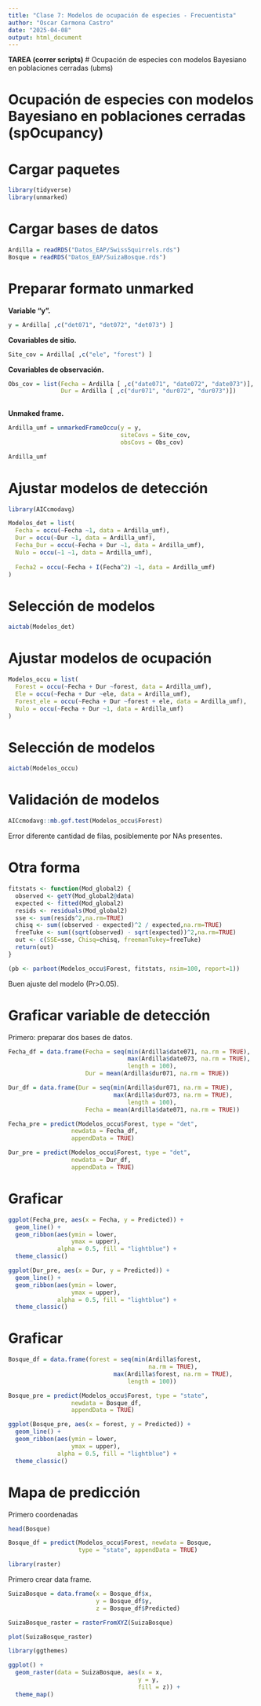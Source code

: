 ---
title: "Clase 7: Modelos de ocupación de especies - Frecuentista"
author: "Oscar Carmona Castro"
date: "2025-04-08"
output: html_document
---

**TAREA (correr scripts)**
# Ocupación de especies con modelos Bayesiano en poblaciones cerradas (ubms)

# Ocupación de especies con modelos Bayesiano en poblaciones cerradas (spOcupancy)


# Cargar paquetes
```{r, message=FALSE, warning=FALSE}
library(tidyverse)
library(unmarked)
```


# Cargar bases de datos
```{r}
Ardilla = readRDS("Datos_EAP/SwissSquirrels.rds")
Bosque = readRDS("Datos_EAP/SuizaBosque.rds")
```


# Preparar formato unmarked
**Variable "y".**
```{r}
y = Ardilla[ ,c("det071", "det072", "det073") ]
```

**Covariables de sitio.**
```{r}
Site_cov = Ardilla[ ,c("ele", "forest") ]
```

**Covariables de observación.**
```{r}
Obs_cov = list(Fecha = Ardilla [ ,c("date071", "date072", "date073")],
               Dur = Ardilla [ ,c("dur071", "dur072", "dur073")])
               
```

**Unmaked frame.**
```{r}
Ardilla_umf = unmarkedFrameOccu(y = y,
                                siteCovs = Site_cov,
                                obsCovs = Obs_cov)
```

```{r}
Ardilla_umf
```


# Ajustar modelos de detección
```{r}
library(AICcmodavg)
```

```{r}
Modelos_det = list(
  Fecha = occu(~Fecha ~1, data = Ardilla_umf),
  Dur = occu(~Dur ~1, data = Ardilla_umf),
  Fecha_Dur = occu(~Fecha + Dur ~1, data = Ardilla_umf),
  Nulo = occu(~1 ~1, data = Ardilla_umf),
  
  Fecha2 = occu(~Fecha + I(Fecha^2) ~1, data = Ardilla_umf)
)
```


# Selección de modelos
```{r}
aictab(Modelos_det)
```


# Ajustar modelos de ocupación
```{r}
Modelos_occu = list(
  Forest = occu(~Fecha + Dur ~forest, data = Ardilla_umf),
  Ele = occu(~Fecha + Dur ~ele, data = Ardilla_umf),
  Forest_ele = occu(~Fecha + Dur ~forest + ele, data = Ardilla_umf),
  Nulo = occu(~Fecha + Dur ~1, data = Ardilla_umf)
)
```

# Selección de modelos
```{r}
aictab(Modelos_occu)
```


# Validación de modelos
```{r}
AICcmodavg::mb.gof.test(Modelos_occu$Forest)
```

Error diferente cantidad de filas, posiblemente por NAs presentes.

# Otra forma
```{r}
fitstats <- function(Mod_global2) {
  observed <- getY(Mod_global2@data)
  expected <- fitted(Mod_global2)
  resids <- residuals(Mod_global2)
  sse <- sum(resids^2,na.rm=TRUE)
  chisq <- sum((observed - expected)^2 / expected,na.rm=TRUE)
  freeTuke <- sum((sqrt(observed) - sqrt(expected))^2,na.rm=TRUE)
  out <- c(SSE=sse, Chisq=chisq, freemanTukey=freeTuke)
  return(out)
}

(pb <- parboot(Modelos_occu$Forest, fitstats, nsim=100, report=1))
```

Buen ajuste del modelo (Pr>0.05).


# Graficar variable de detección
Primero: preparar dos bases de datos.

```{r}
Fecha_df = data.frame(Fecha = seq(min(Ardilla$date071, na.rm = TRUE),
                                  max(Ardilla$date073, na.rm = TRUE),
                                  length = 100),
                      Dur = mean(Ardilla$dur071, na.rm = TRUE))
```

```{r}
Dur_df = data.frame(Dur = seq(min(Ardilla$dur071, na.rm = TRUE), 
                              max(Ardilla$dur073, na.rm = TRUE),
                                  length = 100),
                      Fecha = mean(Ardilla$date071, na.rm = TRUE))
```

```{r}
Fecha_pre = predict(Modelos_occu$Forest, type = "det",
                  newdata = Fecha_df,
                  appendData = TRUE)
```

```{r}
Dur_pre = predict(Modelos_occu$Forest, type = "det",
                  newdata = Dur_df,
                  appendData = TRUE)
```


# Graficar
```{r}
ggplot(Fecha_pre, aes(x = Fecha, y = Predicted)) +
  geom_line() +
  geom_ribbon(aes(ymin = lower,
                  ymax = upper),
              alpha = 0.5, fill = "lightblue") +
  theme_classic()
```

```{r}
ggplot(Dur_pre, aes(x = Dur, y = Predicted)) +
  geom_line() +
  geom_ribbon(aes(ymin = lower,
                  ymax = upper),
              alpha = 0.5, fill = "lightblue") +
  theme_classic()
```


# Graficar
```{r}
Bosque_df = data.frame(forest = seq(min(Ardilla$forest,
                                        na.rm = TRUE), 
                              max(Ardilla$forest, na.rm = TRUE),
                                  length = 100))
```

```{r}
Bosque_pre = predict(Modelos_occu$Forest, type = "state",
                  newdata = Bosque_df,
                  appendData = TRUE)
```

```{r}
ggplot(Bosque_pre, aes(x = forest, y = Predicted)) +
  geom_line() +
  geom_ribbon(aes(ymin = lower,
                  ymax = upper),
              alpha = 0.5, fill = "lightblue") +
  theme_classic()
```


# Mapa de predicción
Primero coordenadas
```{r}
head(Bosque)
```


```{r}
Bosque_df = predict(Modelos_occu$Forest, newdata = Bosque,
                    type = "state", appendData = TRUE)
```


```{r}
library(raster)
```

Primero crear data frame.
```{r}
SuizaBosque = data.frame(x = Bosque_df$x,
                         y = Bosque_df$y,
                         z = Bosque_df$Predicted)
```

```{r}
SuizaBosque_raster = rasterFromXYZ(SuizaBosque)
```

```{r}
plot(SuizaBosque_raster)
```

```{r}
library(ggthemes)
```


```{r}
ggplot() +
  geom_raster(data = SuizaBosque, aes(x = x,
                                     y = y,
                                     fill = z)) +
  theme_map()
  
```







